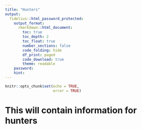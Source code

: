 ```yaml
---
title: "Hunters"
output:
  fidelius::html_password_protected:
    output_format:
      rmarkdown::html_document:
        toc: true
        toc_depth: 2
        toc_float: true
        number_sections: false
        code_folding: hide
        df_print: paged
        code_download: true
        theme: readable
    password: 
    hint: 
---
```



```r
knitr::opts_chunk$set(echo = TRUE,
                      error = TRUE)
```

# This will contain information for hunters 
